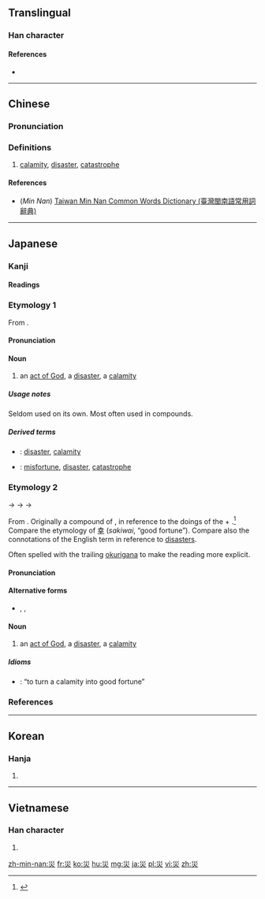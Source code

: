{{also|灾|烖}}
==Translingual==

===Han character===
{{Han char|rn=86|rad=火|as=03|sn=7|four=22809|canj=VVF|ids=⿱巛火}}

====References====
* {{Han ref|kx=0666.180|dkj=18879|dj=1075.230|hdz=32190.060|uh=707D|ud=28797|bh=A861|bd=43105}}

----

==Chinese==
{{zh-forms|s=灾}}

===Pronunciation===
{{zh-pron
|m=zāi
|c=zoi1
|mn=chai
|mc=y
|oc=y
|ma=Zh-zai.ogg
|cat=n
}}

===Definitions===
# [[calamity]], [[disaster]], [[catastrophe]]

====References====
* (''Min Nan'') [http://twblg.dict.edu.tw/holodict_new/result_detail.jsp?n_no=3342&curpage=1&sample=%E7%81%BD&radiobutton=1&querytarget=1&limit=20&pagenum=1&rowcount=17 Taiwan Min Nan Common Words Dictionary (臺灣閩南語常用詞辭典)]

----

==Japanese==

===Kanji===
{{ja-kanji|grade=5|rs=火03}}

====Readings====
{{ja-readings
|goon=[[さい]] (sai)
|kanon=[[さい]] (sai)
|kun=[[わざわい]] (wazawai), [[わざわい|わざわ.い]] ([[災い]], wazawa.i)
}}

===Etymology 1===
{{ja-kanjitab|yomi=o|さい}}
From {{etyl|ltc|ja|sort=さい}} {{m|zh|災|tr=tsoj||calamity}}.

====Pronunciation====
{{ja-pron|yomi=goon|さい}}

====Noun====
{{ja-noun|さい}}

# an [[act of God]], a [[disaster]], a [[calamity]]

=====Usage notes=====
Seldom used on its own. Most often used in compounds.

=====Derived terms=====
{{der-top}}
* {{ja-r|災害|さいがい}}: [[disaster]], [[calamity]] {{qualifier|emphasis on the damage therefrom}}
* {{ja-r|災難|さいなん}}: [[misfortune]], [[disaster]], [[catastrophe]]
{{der-bottom}}

===Etymology 2===
{{ja-kanjitab|yomi=k|わざわい}}
{{IPAchar|/wazapapi/}} → {{IPAchar|/wazaɸaɸi/}} → {{IPAchar|/wazawahi/}} → {{IPAchar|/wazawai/}}

From {{etyl|ojp|ja|sort=わざわい}}. Originally a compound of {{m|ja|業|tr=waza||deed, doings}}, in reference to the doings of the {{m|ja|神|tr=kami||gods, spirits}} + {{m|ja|這う|這い|tr=hai|lit=crawling|spreading widely}}.<ref name="KDJ">{{R:Kokugo Dai Jiten}}</ref> Compare the etymology of [[幸#sakiwai|幸]] (''sakiwai'', “good fortune”). Compare also the connotations of the English term {{m|en|act of God}} in reference to [[disaster]]s.

Often spelled {{m|ja|災い}} with the trailing [[okurigana]] {{m|ja|い}} to make the reading more explicit.

====Pronunciation====
{{ja-pron|yomi=k|わざわい|acc=0|acc_ref=DJR}}

====Alternative forms====
* {{ja-l|災い}}, {{ja-l|禍}}, {{ja-l|殃}}

====Noun====
{{ja-noun|わざわい|hhira=わざはい}}

# an [[act of God]], a [[disaster]], a [[calamity]]

=====Idioms=====
{{der-top|Idioms}}
* {{ja-r|災を転じて福と為す|わざわい を てんじて ふく と なす}}: “to turn a calamity into good fortune”
{{der-bottom}}

===References===
<references/>

----

==Korean==

===Hanja===
{{ko-hanja|hangeul=재|eumhun=|rv=jae|mr=chae|y=cay}}

# {{defn|lang=ko|sort=火03}}

----

==Vietnamese==

===Han character===
{{vi-hantu|[[tai]]|rs=火03}}

# {{defn|lang=vi|sort=火03}}

[[zh-min-nan:災]]
[[fr:災]]
[[ko:災]]
[[hu:災]]
[[mg:災]]
[[ja:災]]
[[pl:災]]
[[vi:災]]
[[zh:災]]